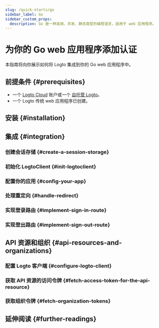 ```yaml
---
slug: /quick-starts/go
sidebar_label: Go
sidebar_custom_props:
  description: Go 是一种高效、并发、静态类型的编程语言，适用于 web 应用程序。
---
```




# 为你的 Go web 应用程序添加认证

本指南将向你展示如何将 Logto 集成到你的 Go web 应用程序中。

<GoGuideTip />

## 前提条件 \{#prerequisites}

- 一个 [Logto Cloud](https://cloud.logto.io) 账户或一个 [自托管 Logto](/introduction/set-up-logto-oss)。
- 一个 Logto 传统 web 应用程序已创建。

## 安装 \{#installation}

<Installation />

## 集成 \{#integration}

### 创建会话存储 \{#create-a-session-storage}

<CreateSessionStorage />

### 初始化 LogtoClient \{#init-logtoclient}

<InitLogtoClient />

### 配置你的应用 \{#config-your-app}

<SignInFlowSummary />

<AssumingUrl />

<WebConfigureRedirectUris />

### 处理重定向 \{#handle-redirect}

<ImplementCallbackRoute />

### 实现登录路由 \{#implement-sign-in-route}

<ImplementSignInRoute />

### 实现登出路由 \{#implement-sign-out-route}

<ImplementSignOutRoute />

<Checkpoint />

<GetUserInformation />

## API 资源和组织 \{#api-resources-and-organizations}

<ApiResourcesDescription />

### 配置 Logto 客户端 \{#configure-logto-client}

<ConfigApiResources />

### 获取 API 资源的访问令牌 \{#fetch-access-token-for-the-api-resource}

<FetchAccessTokenForApiResources />

### 获取组织令牌 \{#fetch-organization-tokens}

<FetchOrganizationTokenForUser />

## 延伸阅读 \{#further-readings}

<FurtherReadings />
